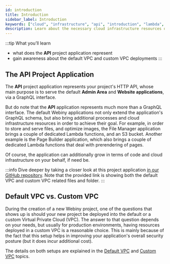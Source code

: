 ```yaml
---
id: introduction
title: Introduction
sidebar_label: Introduction
keywords: ["cloud", "infrastructure", "api", "introduction", "lambda", "database", "s3", "storage", "diagram"]
description: Learn about the necessary cloud infrastructure resources on which the API project application relies on.
---
```



:::tip What you’ll learn

- what does the **API** project application represent
- gain awareness about the default VPC and custom VPC deployments
:::

## The API Project Application

The **API** project application represents your project's HTTP API, whose main purpose is to serve the default **Admin Area** and **Website applications**, via a GraphQL interface.

But do note that the **API** application represents much more than a GraphQL interface. The default Webiny applications not only extend the application's GraphQL schema, but also bring additional processes and cloud infrastructure resources in order to achieve their goal. For example, in order to store and serve files, and optimize images, the File Manager application brings a couple of dedicated Lambda functions, and an S3 bucket. Another example is the Page Builder application, which also brings a couple of dedicated Lambda functions that deal with prerendering of pages.

Of course, the application can additionally grow in terms of code and cloud infrastructure on your behalf, if need be.

:::info
Dive deeper by taking a closer look at this project application [in our GitHub repository](https://github.com/webiny/webiny-js/tree/v5/packages/cwp-template-aws/template/api). Note that the provided link is showing both the default VPC and custom VPC related files and folder.
:::

## Default VPC vs. Custom VPC

During the creation of a new Webiny project, one of the questions that shows up is should your new project be deployed into the default or a custom Virtual Private Cloud (VPC). The answer to that question depends on your needs, but usually for production environments, having resources deployed in a custom VPC is a reasonable choice. This is mainly because of the fact that this setup helps in improving your application's overall security posture (but it does incur additional cost).

The details on both setups are explained in the [Default VPC](/docs/key-topics/cloud-infrastructure/api/overview-vpc-default) and [Custom VPC](/docs/key-topics/cloud-infrastructure/api/overview-vpc-custom) topics.
